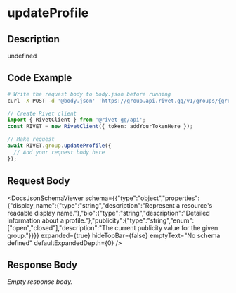 

# updateProfile

## Description

undefined


## Code Example

<CodeGroup title='Request' tag='POST' label='https://group.api.rivet.gg/v1/groups/{group_id}/profile'>

```bash {{ title: 'cURL' }}
# Write the request body to body.json before running
curl -X POST -d '@body.json' 'https://group.api.rivet.gg/v1/groups/{group_id}/profile'
```

```ts
// Create Rivet client
import { RivetClient } from '@rivet-gg/api';
const RIVET = new RivetClient({ token: addYourTokenHere });

// Make request
await RIVET.group.updateProfile({
  // Add your request body here
});
```

</CodeGroup>


## Request Body

<DocsJsonSchemaViewer
  schema={{"type":"object","properties":{"display_name":{"type":"string","description":"Represent a resource's readable display name."},"bio":{"type":"string","description":"Detailed information about a profile."},"publicity":{"type":"string","enum":["open","closed"],"description":"The current publicity value for the given group."}}}}
  expanded={true}
  hideTopBar={false}
  emptyText="No schema defined"
  defaultExpandedDepth={0}
/>


## Response Body

_Empty response body._
